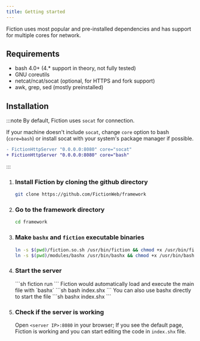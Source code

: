 ```yaml
---
title: Getting started
---
```


Fiction uses most popular and pre-installed dependencies and has support for multiple cores for network. 

## Requirements 

- bash 4.0+ (4.* support in theory, not fully tested)
- GNU coreutils
- netcat/ncat/socat (optional, for HTTPS and fork support)
- awk, grep, sed (mostly preinstalled)

## Installation

:::note
By default, Fiction uses `socat` for connection.

If your machine doesn't include `socat`, change `core` option to bash (`core=bash`) or install socat with your system's package manager if possible.
   
```diff lang="sh"
- FictionHttpServer "0.0.0.0:8080" core="socat"
+ FictionHttpServer "0.0.0.0:8080" core="bash"
```
:::

<Steps>

1. ### Install Fiction by cloning the github directory

   ```sh
   git clone https://github.com/FictionWeb/framework
   ```

2. ### Go to the framework directory 

    ```sh 
    cd framework
    ```

3. ### Make `bashx` and `fiction` executable binaries

   ```sh
   ln -s $(pwd)/fiction.so.sh /usr/bin/fiction && chmod +x /usr/bin/fiction
   ln -s $(pwd)/modules/bashx /usr/bin/bashx && chmod +x /usr/bin/bashx
   ```

4. ### Start the server
   <Tabs>
   <TabItem label="fiction">
   ```sh 
   fiction run
   ```
   </TabItem>
   <TabItem label="bash">
   Fiction would automatically load and execute the main file with `bashx`
   ```sh 
   bash index.shx
   ```
   </TabItem>
   <TabItem label="bashx">
   You can also use bashx directly to start the file
   ```sh 
   bashx index.shx
   ```
   </TabItem>
   </Tabs>

5. ### Check if the server is working

   Open `<server IP>:8080` in your browser; If you see the default page, Fiction is working and you can start editing the code in `index.shx` file.

</Steps>